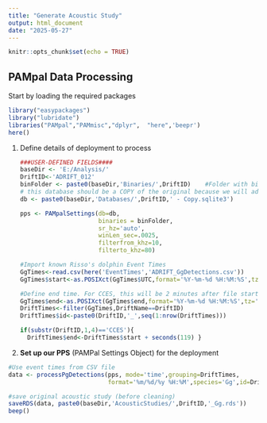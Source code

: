 ```yaml
---
title: "Generate Acoustic Study"
output: html_document
date: "2025-05-27"
---
```


```r
knitr::opts_chunk$set(echo = TRUE)

```

## PAMpal Data Processing

Start by loading the required packages

```r
library("easypackages")
library("lubridate")
libraries("PAMpal","PAMmisc","dplyr",  "here",'beepr')
here()
```

1.  Define details of deployment to process

    ```r
    ###USER-DEFINED FIELDS####
    baseDir <- 'E:/Analysis/'  
    DriftID<-'ADRIFT_012'
    binFolder <- paste0(baseDir,'Binaries/',DriftID)    #Folder with binaries
    # this database should be a COPY of the original because we will add events to it later
    db <- paste0(baseDir,'Databases/',DriftID,' - Copy.sqlite3')

    pps <- PAMpalSettings(db=db, 
                          binaries = binFolder,
                          sr_hz='auto', 
                          winLen_sec=.0025, 
                          filterfrom_khz=10, 
                          filterto_khz=80)

    #Import known Risso's dolphin Event Times
    GgTimes<-read.csv(here('EventTimes','ADRIFT_GgDetections.csv'))
    GgTimes$start<-as.POSIXct(GgTimes$UTC,format='%Y-%m-%d %H:%M:%S',tz='UTC')

    #Define end time. For CCES, this will be 2 minutes after file start time
    GgTimes$end<-as.POSIXct(GgTimes$end,format='%Y-%m-%d %H:%M:%S',tz='UTC')
    DriftTimes<-filter(GgTimes,DriftName==DriftID)
    DriftTimes$id<-paste0(DriftID,'_',seq(1:nrow(DriftTimes)))

    if(substr(DriftID,1,4)=='CCES'){
      DriftTimes$end<-DriftTimes$start + seconds(119) }
    ```

2.  **Set up our PPS** (PAMPal Settings Object) for the deployment

```r
#Use event times from CSV file
data <- processPgDetections(pps, mode='time',grouping=DriftTimes,
                            format='%m/%d/%y %H:%M',species='Gg',id=DriftID)

#save original acoustic study (before cleaning)
saveRDS(data, paste0(baseDir,'AcousticStudies/',DriftID,'_Gg.rds'))
beep()
```
